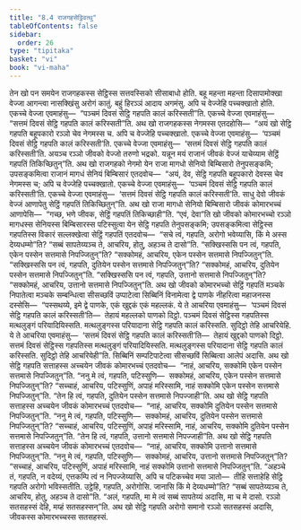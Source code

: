```yaml
---
title: "8.4 राजगहसेट्ठिवत्थु"
tableOfContents: false
sidebar:
  order: 26
type: "tipitaka"
basket: "vi"
book: "vi-maha"
---
```



<DynamicBreadcrumb />

<Division number="332" book="vi-maha">

<Paragraph number="1570" book="vi-maha">
तेन खो पन समयेन राजगहकस्स सेट्ठिस्स सत्तवस्सिको सीसाबाधो होति. बहू महन्ता महन्ता दिसापामोक्खा वेज्जा आगन्त्वा नासक्खिंसु अरोगं कातुं. बहुं हिरञ्ञं आदाय अगमंसु. अपि च वेज्जेहि पच्चक्खातो होति. एकच्चे वेज्जा एवमाहंसु—  “पञ्चमं दिवसं सेट्ठि गहपति कालं करिस्सती”ति. एकच्चे वेज्जा एवमाहंसु—  “सत्तमं दिवसं सेट्ठि गहपति कालं करिस्सती”ति. अथ खो राजगहकस्स नेगमस्स एतदहोसि—  “अयं खो सेट्ठि गहपति बहूपकारो रञ्ञो चेव नेगमस्स च. अपि च वेज्जेहि पच्चक्खातो. एकच्चे वेज्जा एवमाहंसु—  ‘पञ्चमं दिवसं सेट्ठि गहपति कालं करिस्सती’ति. एकच्चे वेज्जा एवमाहंसु—  ‘सत्तमं दिवसं सेट्ठि गहपति कालं करिस्सती’ति. अयञ्च रञ्ञो जीवको वेज्जो तरुणो भद्रको. यन्नून मयं राजानं जीवकं वेज्जं याचेय्याम सेट्ठिं गहपतिं तिकिच्छितुन्”ति.
</Paragraph>

<Paragraph number="1571" book="vi-maha">
अथ खो राजगहको नेगमो येन राजा मागधो सेनियो बिम्बिसारो तेनुपसङ्कमि; उपसङ्कमित्वा राजानं मागधं सेनियं बिम्बिसारं एतदवोच—  “अयं, देव, सेट्ठि गहपति बहूपकारो देवस्स चेव नेगमस्स च; अपि च वेज्जेहि पच्चक्खातो. एकच्चे वेज्जा एवमाहंसु—  ‘पञ्चमं दिवसं सेट्ठि गहपति कालं करिस्सती’ति. एकच्चे वेज्जा एवमाहंसु—  ‘सत्तमं दिवसं सेट्ठि गहपति कालं करिस्सती’ति. साधु देवो जीवकं वेज्जं आणापेतु सेट्ठिं गहपतिं तिकिच्छितुन्”ति.
</Paragraph>

<Paragraph number="1572" book="vi-maha">
अथ खो राजा मागधो सेनियो बिम्बिसारो जीवकं कोमारभच्चं आणापेसि—  “गच्छ, भणे जीवक, सेट्ठिं गहपतिं तिकिच्छाही”ति. “एवं, देवा”ति खो जीवको कोमारभच्चो रञ्ञो मागधस्स सेनियस्स बिम्बिसारस्स पटिस्सुत्वा येन सेट्ठि गहपति तेनुपसङ्कमि; उपसङ्कमित्वा सेट्ठिस्स गहपतिस्स विकारं सल्लक्खेत्वा सेट्ठिं गहपतिं एतदवोच—  “सचे त्वं, गहपति, अरोगो भवेय्यासि, किं मे अस्स देय्यधम्मो”ति? “सब्बं सापतेय्यञ्च ते, आचरिय, होतु, अहञ्च ते दासो”ति. “सक्खिस्ससि पन त्वं, गहपति, एकेन पस्सेन सत्तमासे निपज्जितुन्”ति? “सक्कोमहं, आचरिय, एकेन पस्सेन सत्तमासे निपज्जितुन्”ति. “सक्खिस्ससि पन त्वं, गहपति, दुतियेन पस्सेन सत्तमासे निपज्जितुन्”ति? “सक्कोमहं, आचरिय, दुतियेन पस्सेन सत्तमासे निपज्जितुन्”ति. “सक्खिस्ससि पन त्वं, गहपति, उत्तानो सत्तमासे निपज्जितुन्”ति? “सक्कोमहं, आचरिय, उत्तानो सत्तमासे निपज्जितुन्”ति.
</Paragraph>

<Paragraph number="1573" book="vi-maha">
अथ खो जीवको कोमारभच्चो सेट्ठिं गहपतिं मञ्चके निपातेत्वा मञ्चके सम्बन्धित्वा सीसच्छविं उप्पाटेत्वा सिब्बिनिं विनामेत्वा द्वे पाणके नीहरित्वा महाजनस्स दस्सेसि—  “पस्सथय्ये, इमे द्वे पाणके, एकं खुद्दकं एकं महल्लकं. ये ते आचरिया एवमाहंसु—  ‘पञ्चमं दिवसं सेट्ठि गहपति कालं करिस्सती’ति—  तेहायं महल्लको पाणको दिट्ठो. पञ्चमं दिवसं सेट्ठिस्स गहपतिस्स मत्थलुङ्गं परियादियिस्सति. मत्थलुङ्गस्स परियादाना सेट्ठि गहपति कालं करिस्सति. सुदिट्ठो तेहि आचरियेहि. ये ते आचरिया एवमाहंसु—  ‘सत्तमं दिवसं सेट्ठि गहपति कालं करिस्सती’ति—  तेहायं खुद्दको पाणको दिट्ठो. सत्तमं दिवसं सेट्ठिस्स गहपतिस्स मत्थलुङ्गं परियादियिस्सति. मत्थलुङ्गस्स परियादाना सेट्ठि गहपति कालं करिस्सति. सुदिट्ठो तेहि आचरियेही”ति. सिब्बिनिं सम्पटिपाटेत्वा सीसच्छविं सिब्बित्वा आलेपं अदासि.
</Paragraph>

<Paragraph number="1574" book="vi-maha">
अथ खो सेट्ठि गहपति सत्ताहस्स अच्चयेन जीवकं कोमारभच्चं एतदवोच—  “नाहं, आचरिय, सक्कोमि एकेन पस्सेन सत्तमासे निपज्जितुन्”ति. “ननु मे त्वं, गहपति, पटिस्सुणि—  सक्कोमहं, आचरिय, एकेन पस्सेन सत्तमासे निपज्जितुन्”ति? “सच्चाहं, आचरिय, पटिस्सुणिं, अपाहं मरिस्सामि, नाहं सक्कोमि एकेन पस्सेन सत्तमासे निपज्जितुन्”ति. “तेन हि त्वं, गहपति, दुतियेन पस्सेन सत्तमासे निपज्जाही”ति.
</Paragraph>

<Paragraph number="1575" book="vi-maha">
अथ खो सेट्ठि गहपति सत्ताहस्स अच्चयेन जीवकं कोमारभच्चं एतदवोच—  “नाहं, आचरिय, सक्कोमि दुतियेन पस्सेन सत्तमासे निपज्जितुन्”ति. “ननु मे त्वं, गहपति, पटिस्सुणि—  सक्कोमहं, आचरिय, दुतियेन पस्सेन सत्तमासे निपज्जितुन्”ति? “सच्चाहं, आचरिय, पटिस्सुणिं, अपाहं मरिस्सामि, नाहं, आचरिय, सक्कोमि दुतियेन पस्सेन सत्तमासे निपज्जितुन्”ति. “तेन हि त्वं, गहपति, उत्तानो सत्तमासे निपज्जाही”ति.
</Paragraph>

<Paragraph number="1576" book="vi-maha">
अथ खो सेट्ठि गहपति सत्ताहस्स अच्चयेन जीवकं कोमारभच्चं एतदवोच—  “नाहं, आचरिय, सक्कोमि उत्तानो सत्तमासे निपज्जितुन्”ति. “ननु मे त्वं, गहपति, पटिस्सुणि—  सक्कोमहं, आचरिय, उत्तानो सत्तमासे निपज्जितुन्”ति? “सच्चाहं, आचरिय, पटिस्सुणिं, अपाहं मरिस्सामि, नाहं सक्कोमि उत्तानो सत्तमासे निपज्जितुन्”ति. “अहञ्चे तं, गहपति, न वदेय्यं, एत्तकम्पि त्वं न निपज्जेय्यासि, अपि च पटिकच्चेव मया ञातो—  तीहि सत्ताहेहि सेट्ठि गहपति अरोगो भविस्सतीति. उट्ठेहि, गहपति, अरोगोसि. जानासि किं मे देय्यधम्मो”ति? “सब्बं सापतेय्यञ्च ते, आचरिय, होतु, अहञ्च ते दासो”ति. “अलं, गहपति, मा मे त्वं सब्बं सापतेय्यं अदासि, मा च मे दासो. रञ्ञो सतसहस्सं देहि, मय्हं सतसहस्सन्”ति. अथ खो सेट्ठि गहपति अरोगो समानो रञ्ञो सतसहस्सं अदासि, जीवकस्स कोमारभच्चस्स सतसहस्सं.
</Paragraph>
</Division>